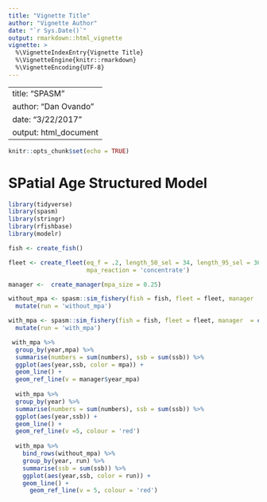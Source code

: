 ```yaml
---
title: "Vignette Title"
author: "Vignette Author"
date: "`r Sys.Date()`"
output: rmarkdown::html_vignette
vignette: >
  %\VignetteIndexEntry{Vignette Title}
  %\VignetteEngine{knitr::rmarkdown}
  %\VignetteEncoding{UTF-8}
---
```


---
title: "SPASM"
author: "Dan Ovando"
date: "3/22/2017"
output: html_document
---

```r
knitr::opts_chunk$set(echo = TRUE)
```

# SPatial Age Structured Model

```r

library(tidyverse)
library(spasm)
library(stringr)
library(rfishbase)
library(modelr)

fish <- create_fish()

fleet <- create_fleet(eq_f = .2, length_50_sel = 34, length_95_sel = 36, fish = fish,
                      mpa_reaction = 'concentrate')

manager <-  create_manager(mpa_size = 0.25)

without_mpa <- spasm::sim_fishery(fish = fish, fleet = fleet, manager  = create_manager(mpa_size = 0, year_mpa = 5), num_patches = 1) %>% 
  mutate(run = 'without_mpa')

with_mpa <- spasm::sim_fishery(fish = fish, fleet = fleet, manager  = create_manager(mpa_size = 0.725, year_mpa = 5), num_patches = 2) %>% 
  mutate(run = 'with_mpa')

 with_mpa %>% 
  group_by(year,mpa) %>% 
  summarise(numbers = sum(numbers), ssb = sum(ssb)) %>% 
  ggplot(aes(year,ssb, color = mpa)) + 
  geom_line() + 
  geom_ref_line(v = manager$year_mpa)
 
  with_mpa %>% 
  group_by(year) %>% 
  summarise(numbers = sum(numbers), ssb = sum(ssb)) %>% 
  ggplot(aes(year,ssb)) + 
  geom_line() + 
  geom_ref_line(v =5, colour = 'red')
  
  with_mpa %>% 
    bind_rows(without_mpa) %>% 
    group_by(year, run) %>% 
    summarise(ssb = sum(ssb)) %>% 
    ggplot(aes(year,ssb, color = run)) + 
    geom_line() + 
      geom_ref_line(v = 5, colour = 'red')




```

